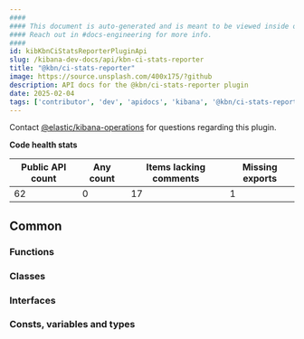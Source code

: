 ```yaml
---
####
#### This document is auto-generated and is meant to be viewed inside our experimental, new docs system.
#### Reach out in #docs-engineering for more info.
####
id: kibKbnCiStatsReporterPluginApi
slug: /kibana-dev-docs/api/kbn-ci-stats-reporter
title: "@kbn/ci-stats-reporter"
image: https://source.unsplash.com/400x175/?github
description: API docs for the @kbn/ci-stats-reporter plugin
date: 2025-02-04
tags: ['contributor', 'dev', 'apidocs', 'kibana', '@kbn/ci-stats-reporter']
---
```




Contact [@elastic/kibana-operations](https://github.com/orgs/elastic/teams/kibana-operations) for questions regarding this plugin.

**Code health stats**

| Public API count  | Any count | Items lacking comments | Missing exports |
|-------------------|-----------|------------------------|-----------------|
| 62 | 0 | 17 | 1 |

## Common

### Functions
<DocDefinitionList data={kbnCiStatsReporterObj.common.functions}/>

### Classes
<DocDefinitionList data={kbnCiStatsReporterObj.common.classes}/>

### Interfaces
<DocDefinitionList data={kbnCiStatsReporterObj.common.interfaces}/>

### Consts, variables and types
<DocDefinitionList data={kbnCiStatsReporterObj.common.misc}/>

